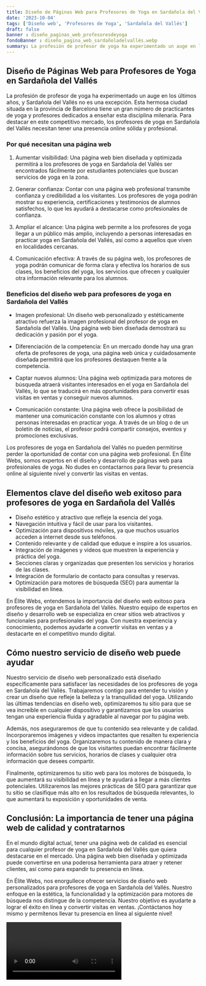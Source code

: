 ```yaml
---
title: Diseño de Páginas Web para Profesores de Yoga en Sardañola del Vallés
date: '2023-10-04'
tags: ['Diseño web', 'Profesores de Yoga', 'Sardañola del Vallés']
draft: false
banner : diseño_paginas_web_profesoresdeyoga
fondoBanner : diseño_pagina_web_sardañoladelvallés.webp
summary: La profesión de profesor de yoga ha experimentado un auge en los últimos años, y Sardañola del Vallés no es una excepción. Esta hermosa ciudad situada en la provincia de Barcelona tiene un gran número de practicantes de yoga y profesores dedicados a enseñar esta disciplina milenaria. Para destacar en este competitivo mercado, los profesores de yoga en Sardañola del Vallés necesitan tener una presencia online sólida y profesional.
---
```


## Diseño de Páginas Web para Profesores de Yoga en Sardañola del Vallés

La profesión de profesor de yoga ha experimentado un auge en los últimos años, y Sardañola del Vallés no es una excepción. Esta hermosa ciudad situada en la provincia de Barcelona tiene un gran número de practicantes de yoga y profesores dedicados a enseñar esta disciplina milenaria. Para destacar en este competitivo mercado, los profesores de yoga en Sardañola del Vallés necesitan tener una presencia online sólida y profesional.

### Por qué necesitan una página web

1. Aumentar visibilidad: Una página web bien diseñada y optimizada permitirá a los profesores de yoga en Sardañola del Vallés ser encontrados fácilmente por estudiantes potenciales que buscan servicios de yoga en la zona.

2. Generar confianza: Contar con una página web profesional transmite confianza y credibilidad a los visitantes. Los profesores de yoga podrán mostrar su experiencia, certificaciones y testimonios de alumnos satisfechos, lo que les ayudará a destacarse como profesionales de confianza.

3. Ampliar el alcance: Una página web permite a los profesores de yoga llegar a un público más amplio, incluyendo a personas interesadas en practicar yoga en Sardañola del Vallés, así como a aquellos que viven en localidades cercanas.

4. Comunicación efectiva: A través de su página web, los profesores de yoga podrán comunicar de forma clara y efectiva los horarios de sus clases, los beneficios del yoga, los servicios que ofrecen y cualquier otra información relevante para los alumnos.

### Beneficios del diseño web para profesores de yoga en Sardañola del Vallés

- Imagen profesional: Un diseño web personalizado y estéticamente atractivo refuerza la imagen profesional del profesor de yoga en Sardañola del Vallés. Una página web bien diseñada demostrará su dedicación y pasión por el yoga.

- Diferenciación de la competencia: En un mercado donde hay una gran oferta de profesores de yoga, una página web única y cuidadosamente diseñada permitirá que los profesores destaquen frente a la competencia. 

- Captar nuevos alumnos: Una página web optimizada para motores de búsqueda atraerá visitantes interesados en el yoga en Sardañola del Vallés, lo que se traducirá en más oportunidades para convertir esas visitas en ventas y conseguir nuevos alumnos.

- Comunicación constante: Una página web ofrece la posibilidad de mantener una comunicación constante con los alumnos y otras personas interesadas en practicar yoga. A través de un blog o de un boletín de noticias, el profesor podrá compartir consejos, eventos y promociones exclusivas.

Los profesores de yoga en Sardañola del Vallés no pueden permitirse perder la oportunidad de contar con una página web profesional. En Élite Webs, somos expertos en el diseño y desarrollo de páginas web para profesionales de yoga. No dudes en contactarnos para llevar tu presencia online al siguiente nivel y convertir las visitas en ventas.

<GifSeo />

<Cta />

## Elementos clave del diseño web exitoso para profesores de yoga en Sardañola del Vallés

- Diseño estético y atractivo que refleje la esencia del yoga.
- Navegación intuitiva y fácil de usar para los visitantes.
- Optimización para dispositivos móviles, ya que muchos usuarios acceden a internet desde sus teléfonos.
- Contenido relevante y de calidad que eduque e inspire a los usuarios.
- Integración de imágenes y videos que muestren la experiencia y práctica del yoga.
- Secciones claras y organizadas que presenten los servicios y horarios de las clases.
- Integración de formulario de contacto para consultas y reservas.
- Optimización para motores de búsqueda (SEO) para aumentar la visibilidad en línea.

En Élite Webs, entendemos la importancia del diseño web exitoso para profesores de yoga en Sardañola del Vallés. Nuestro equipo de expertos en diseño y desarrollo web se especializa en crear sitios web atractivos y funcionales para profesionales del yoga. Con nuestra experiencia y conocimiento, podemos ayudarte a convertir visitas en ventas y a destacarte en el competitivo mundo digital.

## Cómo nuestro servicio de diseño web puede ayudar

Nuestro servicio de diseño web personalizado está diseñado específicamente para satisfacer las necesidades de los profesores de yoga en Sardañola del Vallés. Trabajaremos contigo para entender tu visión y crear un diseño que refleje la belleza y la tranquilidad del yoga. Utilizando las últimas tendencias en diseño web, optimizaremos tu sitio para que se vea increíble en cualquier dispositivo y garantizamos que los usuarios tengan una experiencia fluida y agradable al navegar por tu página web.

Además, nos aseguraremos de que tu contenido sea relevante y de calidad. Incorporaremos imágenes y videos impactantes que resalten tu experiencia y los beneficios del yoga. Organizaremos tu contenido de manera clara y concisa, asegurándonos de que los visitantes puedan encontrar fácilmente información sobre tus servicios, horarios de clases y cualquier otra información que desees compartir.

Finalmente, optimizaremos tu sitio web para los motores de búsqueda, lo que aumentará su visibilidad en línea y te ayudará a llegar a más clientes potenciales. Utilizaremos las mejores prácticas de SEO para garantizar que tu sitio se clasifique más alto en los resultados de búsqueda relevantes, lo que aumentará tu exposición y oportunidades de venta.

## Conclusión: La importancia de tener una página web de calidad y contratarnos

En el mundo digital actual, tener una página web de calidad es esencial para cualquier profesor de yoga en Sardañola del Vallés que quiera destacarse en el mercado. Una página web bien diseñada y optimizada puede convertirse en una poderosa herramienta para atraer y retener clientes, así como para expandir tu presencia en línea.

En Élite Webs, nos enorgullece ofrecer servicios de diseño web personalizados para profesores de yoga en Sardañola del Vallés. Nuestro enfoque en la estética, la funcionalidad y la optimización para motores de búsqueda nos distingue de la competencia. Nuestro objetivo es ayudarte a lograr el éxito en línea y convertir visitas en ventas. ¡Contáctanos hoy mismo y permítenos llevar tu presencia en línea al siguiente nivel!

<Video />

<CtaBot job='Profesores de Yoga' city='Sardañola del Vallés'/>

<Gmaps query='Sardañola del Vallés+españa+maps' />